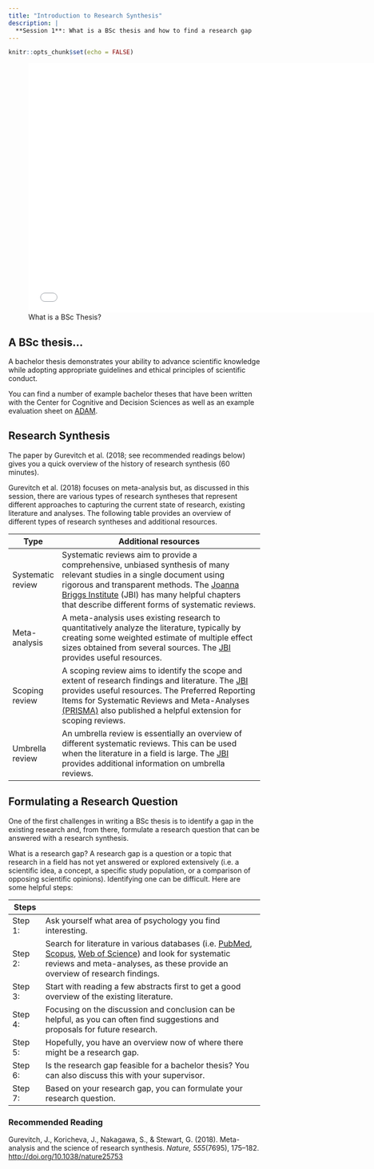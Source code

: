 ```yaml
---
title: "Introduction to Research Synthesis"
description: |
  **Session 1**: What is a BSc thesis and how to find a research gap
---
```


```r
knitr::opts_chunk$set(echo = FALSE)
```

![What is a BSc Thesis?](slides/BachelorCDS_session1.pdf){width=700px height=500px}

## A BSc thesis...

A bachelor thesis demonstrates your ability to advance scientific knowledge while adopting appropriate guidelines and ethical principles of scientific conduct. 

You can find a number of example bachelor theses that have been written with the Center for Cognitive and Decision Sciences as well as an example evaluation sheet on [ADAM](https://adam.unibas.ch/goto_adam_fold_1029085.html).


## Research Synthesis

The paper by Gurevitch et al. (2018; see recommended readings below) gives you a quick overview of the history of research synthesis (60 minutes). 

Gurevitch et al. (2018) focuses on meta-analysis but, as discussed in this session, there are various types of research syntheses that represent different approaches to capturing the current state of research, existing literature and analyses. The following table provides an overview of different types of research syntheses and additional resources. 

::: l-body
| Type     | Additional resources|
| ---------|-------------------------------------------------------|
| Systematic review| Systematic reviews aim to provide a comprehensive, unbiased synthesis of many relevant studies in a single document using rigorous and transparent methods. The [Joanna Briggs Institute](https://jbi-global-wiki.refined.site/space/MANUAL) (JBI) has many helpful chapters that describe different forms of systematic reviews.| 
| Meta-analysis| A meta-analysis uses existing research to quantitatively analyze the literature, typically by creating some weighted estimate of multiple effect sizes obtained from several sources. The [JBI](https://jbi-global-wiki.refined.site/space/MANUAL/355828307/4.3+Meta-analysis) provides useful resources. | 
| Scoping review | A scoping review aims to identify the scope and extent of research findings and literature. The [JBI](https://jbi-global-wiki.refined.site/space/MANUAL/355862497/10.+Scoping+reviews) provides useful resources. The Preferred Reporting Items for Systematic Reviews and Meta-Analyses [(PRISMA)](https://www.prisma-statement.org/scoping) also published a helpful extension for scoping reviews. | 
| Umbrella review | An umbrella review is essentially an overview of different systematic reviews. This can be used when the literature in a field is large. The [JBI](https://jbi-global-wiki.refined.site/space/MANUAL/355829653/9.+Umbrella+reviews) provides additional information on umbrella reviews. | 
:::

## Formulating a Research Question

One of the first challenges in writing a BSc thesis is to identify a gap in the existing research and, from there, formulate a research question that can be answered with a research synthesis. 

What is a research gap? A research gap is a question or a topic that research in a field has not yet answered or explored extensively (i.e. a scientific idea, a concept, a specific study population, or a comparison of opposing scientific opinions). Identifying one can be difficult. Here are some helpful steps:

::: l-body
|Steps|                        |
|-----|-------------------------------|
| Step 1: | Ask yourself what area of psychology you find interesting.| 
| Step 2: | Search for literature in various databases (i.e. [PubMed](https://pubmed.ncbi.nlm.nih.gov), [Scopus](https://www.scopus.com/search/form.uri?display=basic#basic), [Web of Science](https://www.webofscience.com/wos/woscc/basic-search)) and look for systematic reviews and meta-analyses, as these provide an overview of research findings. |
| Step 3: | Start with reading a few abstracts first to get a good overview of the existing literature. |
| Step 4:| Focusing on the discussion and conclusion can be helpful, as you can often find suggestions and proposals for future research. |
| Step 5:| Hopefully, you have an overview now of where there might be a research gap. |  
| Step 6:| Is the research gap feasible for a bachelor thesis? You can also discuss this with your supervisor. |  
| Step 7:| Based on your research gap, you can formulate your research question.|  


### Recommended Reading

Gurevitch, J., Koricheva, J., Nakagawa, S., & Stewart, G. (2018). Meta-analysis and the science of research synthesis. *Nature, 555*(7695), 175–182. [http://doi.org/10.1038/nature25753](http://doi.org/10.1038/nature25753)


:::